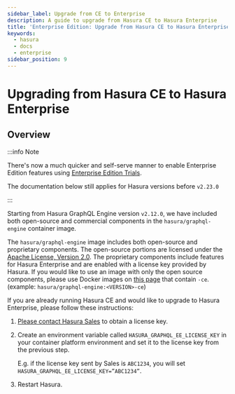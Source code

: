 ```yaml
---
sidebar_label: Upgrade from CE to Enterprise
description: A guide to upgrade from Hasura CE to Hasura Enterprise
title: 'Enterprise Edition: Upgrade from Hasura CE to Hasura Enterprise'
keywords:
  - hasura
  - docs
  - enterprise
sidebar_position: 9
---
```



# Upgrading from Hasura CE to Hasura Enterprise

<ProductBadge self />

## Overview

:::info Note

There's now a much quicker and self-serve manner to enable Enterprise Edition features using
[Enterprise Edition Trials](/enterprise/try-hasura-enterprise-edition.mdx).

The documentation below still applies for Hasura versions before `v2.23.0`

:::

Starting from Hasura GraphQL Engine version `v2.12.0`, we have included both open-source and commercial components in
the `hasura/graphql-engine` container image.

The `hasura/graphql-engine` image includes both open-source and proprietary components. The open-source portions are
licensed under the [Apache License, Version 2.0](https://www.apache.org/licenses/LICENSE-2.0). The proprietary
components include features for Hasura Enterprise and are enabled with a license key provided by Hasura. If you would
like to use an image with only the open source components, please use Docker images on
[this page](https://hub.docker.com/r/hasura/graphql-engine/tags?page=1&name=-ce) that contain `-ce`. (example:
`hasura/graphql-engine:<VERSION>-ce`)

If you are already running Hasura CE and would like to upgrade to Hasura Enterprise, please follow these instructions:

1. [Please contact Hasura Sales](mailto:sales@hasura.io) to obtain a license key.
2. Create an environment variable called `HASURA_GRAPHQL_EE_LICENSE_KEY` in your container platform environment and set
   it to the license key from the previous step.

   E.g. if the license key sent by Sales is `ABC1234`, you will set `HASURA_GRAPHQL_EE_LICENSE_KEY=”ABC1234”`.

3. Restart Hasura.
